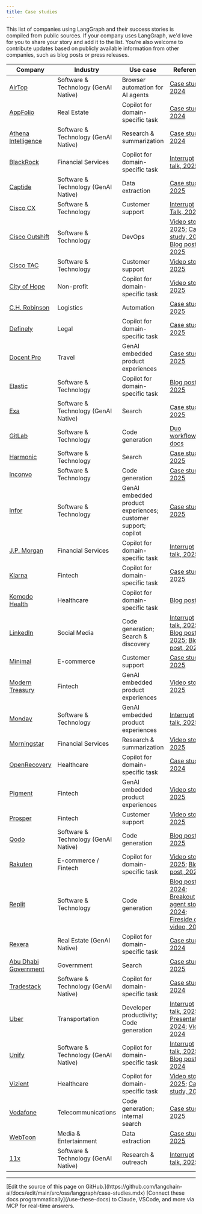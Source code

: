 ```yaml
---
title: Case studies
---
```




This list of companies using LangGraph and their success stories is compiled from public sources. If your company uses LangGraph, we'd love for you to share your story and add it to the list. You’re also welcome to contribute updates based on publicly available information from other companies, such as blog posts or press releases.

| Company | Industry | Use case | Reference |
| --- | --- | --- | --- |
| [AirTop](https://www.airtop.ai/) | Software & Technology (GenAI Native) | Browser automation for AI agents | [Case study, 2024](https://blog.langchain.dev/customers-airtop/) |
| [AppFolio](https://www.appfolio.com/) | Real Estate | Copilot for domain-specific task | [Case study, 2024](https://blog.langchain.dev/customers-appfolio/) |
| [Athena Intelligence](https://www.athenaintel.com/) | Software & Technology (GenAI Native) | Research & summarization | [Case study, 2024](https://blog.langchain.dev/customers-athena-intelligence/) |
| [BlackRock](https://www.blackrock.com/) | Financial Services | Copilot for domain-specific task | [Interrupt talk, 2025](https://youtu.be/oyqeCHFM5U4?feature=shared) |
| [Captide](https://www.captide.co/) | Software & Technology (GenAI Native) | Data extraction | [Case study, 2025](https://blog.langchain.dev/how-captide-is-redefining-equity-research-with-agentic-workflows-built-on-langgraph-and-langsmith/) |
| [Cisco CX](https://www.cisco.com/site/us/en/services/modern-data-center/index.html?CCID=cc005911&DTID=eivtotr001480&OID=srwsas032775) | Software & Technology | Customer support | [Interrupt Talk, 2025](https://youtu.be/gPhyPRtIMn0?feature=shared) |
| [Cisco Outshift](https://outshift.cisco.com/) | Software & Technology | DevOps | [Video story, 2025](https://www.youtube.com/watch?v=htcb-vGR_x0); [Case study, 2025](https://blog.langchain.com/cisco-outshift/); [Blog post, 2025](https://outshift.cisco.com/blog/build-react-agent-application-for-devops-tasks-using-rest-apis) |
| [Cisco TAC](https://www.cisco.com/c/en/us/support/index.html) | Software & Technology | Customer support | [Video story, 2025](https://youtu.be/EAj0HBDGqaE?feature=shared) |
| [City of Hope](https://www.cityofhope.org/) | Non-profit | Copilot for domain-specific task | [Video story, 2025](https://youtu.be/9ABwtK2gIZU?feature=shared) |
| [C.H. Robinson](https://www.chrobinson.com/en-us/) | Logistics | Automation | [Case study, 2025](https://blog.langchain.dev/customers-chrobinson/) |
| [Definely](https://www.definely.com/) | Legal | Copilot for domain-specific task | [Case study, 2025](https://blog.langchain.com/customers-definely/) |
| [Docent Pro](https://docentpro.com/) | Travel | GenAI embedded product experiences | [Case study, 2025](https://blog.langchain.com/customers-docentpro/) |
| [Elastic](https://www.elastic.co/) | Software & Technology | Copilot for domain-specific task | [Blog post, 2025](https://www.elastic.co/blog/elastic-security-generative-ai-features) |
| [Exa](https://exa.ai/) | Software & Technology (GenAI Native) | Search | [Case study, 2025](https://blog.langchain.com/exa/) |
| [GitLab](https://about.gitlab.com/) | Software & Technology | Code generation | [Duo workflow docs](https://handbook.gitlab.com/handbook/engineering/architecture/design-documents/duo_workflow/) |
| [Harmonic](https://harmonic.ai/) | Software & Technology | Search | [Case study, 2025](https://blog.langchain.com/customers-harmonic/) |
| [Inconvo](https://inconvo.ai/?ref=blog.langchain.dev) | Software & Technology | Code generation | [Case study, 2025](https://blog.langchain.dev/customers-inconvo/) |
| [Infor](https://infor.com/) | Software & Technology | GenAI embedded product experiences; customer support; copilot | [Case study, 2025](https://blog.langchain.dev/customers-infor/) |
| [J.P. Morgan](https://www.jpmorganchase.com/) | Financial Services | Copilot for domain-specific task | [Interrupt talk, 2025](https://youtu.be/yMalr0jiOAc?feature=shared) |
| [Klarna](https://www.klarna.com/) | Fintech | Copilot for domain-specific task | [Case study, 2025](https://blog.langchain.dev/customers-klarna/) |
| [Komodo Health](https://www.komodohealth.com/) | Healthcare | Copilot for domain-specific task | [Blog post](https://www.komodohealth.com/perspectives/new-gen-ai-assistant-empowers-the-enterprise/) |
| [LinkedIn](https://www.linkedin.com/) | Social Media | Code generation; Search & discovery | [Interrupt talk, 2025](https://youtu.be/NmblVxyBhi8?feature=shared); [Blog post, 2025](https://www.linkedin.com/blog/engineering/ai/practical-text-to-sql-for-data-analytics); [Blog post, 2024](https://www.linkedin.com/blog/engineering/generative-ai/behind-the-platform-the-journey-to-create-the-linkedin-genai-application-tech-stack) |
| [Minimal](https://gominimal.ai/) | E-commerce | Customer support | [Case study, 2025](https://blog.langchain.dev/how-minimal-built-a-multi-agent-customer-support-system-with-langgraph-langsmith/) |
| [Modern Treasury](https://www.moderntreasury.com/) | Fintech | GenAI embedded product experiences | [Video story, 2025](https://youtu.be/AwAiffXqaCU?feature=shared) |
| [Monday](https://monday.com/) | Software & Technology | GenAI embedded product experiences | [Interrupt talk, 2025](https://blog.langchain.dev/how-minimal-built-a-multi-agent-customer-support-system-with-langgraph-langsmith/) |
| [Morningstar](https://www.morningstar.com/) | Financial Services | Research & summarization | [Video story, 2025](https://youtu.be/6LidoFXCJPs?feature=shared) |
| [OpenRecovery](https://www.openrecovery.com/) | Healthcare | Copilot for domain-specific task | [Case study, 2024](https://blog.langchain.dev/customers-openrecovery/) |
| [Pigment](https://www.pigment.com/) | Fintech | GenAI embedded product experiences | [Video story, 2025](https://youtu.be/5JVSO2KYOmE?feature=shared) |
| [Prosper](https://www.prosper.com/) | Fintech | Customer support | [Video story, 2025](https://youtu.be/9RFNOYtkwsc?feature=shared) |
| [Qodo](https://www.qodo.ai/) | Software & Technology (GenAI Native) | Code generation | [Blog post, 2025](https://www.qodo.ai/blog/why-we-chose-langgraph-to-build-our-coding-agent/) |
| [Rakuten](https://www.rakuten.com/) | E-commerce / Fintech | Copilot for domain-specific task | [Video story, 2025](https://youtu.be/gD1LIjCkuA8?feature=shared); [Blog post, 2025](https://rakuten.today/blog/from-ai-hype-to-real-world-tools-rakuten-teams-up-with-langchain.html) |
| [Replit](https://replit.com/) | Software & Technology | Code generation | [Blog post, 2024](https://blog.langchain.dev/customers-replit/); [Breakout agent story, 2024](https://www.langchain.com/breakoutagents/replit); [Fireside chat video, 2024](https://www.youtube.com/watch?v=ViykMqljjxU) |
| [Rexera](https://www.rexera.com/) | Real Estate (GenAI Native) | Copilot for domain-specific task | [Case study, 2024](https://blog.langchain.dev/customers-rexera/) |
| [Abu Dhabi Government](https://www.tamm.abudhabi/) | Government | Search | [Case study, 2025](https://blog.langchain.com/customers-abu-dhabi-government/) |
| [Tradestack](https://www.tradestack.uk/) | Software & Technology (GenAI Native) | Copilot for domain-specific task | [Case study, 2024](https://blog.langchain.dev/customers-tradestack/) |
| [Uber](https://www.uber.com/) | Transportation | Developer productivity; Code generation | [Interrupt talk, 2025](https://youtu.be/Bugs0dVcNI8?feature=shared); [Presentation, 2024](https://dpe.org/sessions/ty-smith-adam-huda/this-year-in-ubers-ai-driven-developer-productivity-revolution/); [Video, 2024](https://www.youtube.com/watch?v=8rkA5vWUE4Y) |
| [Unify](https://www.unifygtm.com/) | Software & Technology (GenAI Native) | Copilot for domain-specific task | [Interrupt talk, 2025](https://youtu.be/pKk-LfhujwI?feature=shared); [Blog post, 2024](https://blog.langchain.dev/unify-launches-agents-for-account-qualification-using-langgraph-and-langsmith/) |
| [Vizient](https://www.vizientinc.com/) | Healthcare | Copilot for domain-specific task | [Video story, 2025](https://www.youtube.com/watch?v=vrjJ6NuyTWA); [Case study, 2025](https://blog.langchain.dev/p/3d2cd58c-13a5-4df9-bd84-7d54ed0ed82c/) |
| [Vodafone](https://www.vodafone.com/) | Telecommunications | Code generation; internal search | [Case study, 2025](https://blog.langchain.dev/customers-vodafone/) |
| [WebToon](https://www.webtoons.com/en/) | Media & Entertainment | Data extraction | [Case study, 2025](https://blog.langchain.com/customers-webtoon/) |
| [11x](https://www.11x.ai/) | Software & Technology (GenAI Native) | Research & outreach | [Interrupt talk, 2025](https://youtu.be/fegwPmaAPQk?feature=shared) |

---

<Callout icon="pen-to-square" iconType="regular">
    [Edit the source of this page on GitHub.](https://github.com/langchain-ai/docs/edit/main/src/oss/langgraph/case-studies.mdx)
</Callout>
<Tip icon="terminal" iconType="regular">
    [Connect these docs programmatically](/use-these-docs) to Claude, VSCode, and more via MCP for    real-time answers.
</Tip>

